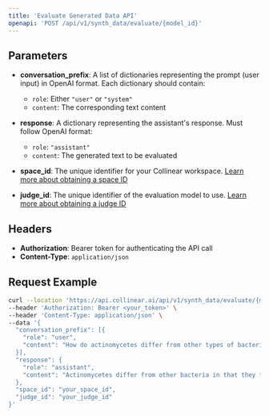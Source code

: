 ```yaml
---
title: 'Evaluate Generated Data API'
openapi: 'POST /api/v1/synth_data/evaluate/{model_id}'
---
```


## Parameters

- **conversation_prefix**: A list of dictionaries representing the prompt (user input) in OpenAI format. Each dictionary should contain:
  - `role`: Either `"user"` or `"system"`
  - `content`: The corresponding text content

- **response**: A dictionary representing the assistant's response. Must follow OpenAI format:
  - `role`: `"assistant"`
  - `content`: The generated text to be evaluated

- **space_id**: The unique identifier for your Collinear workspace. [Learn more about obtaining a space ID](/get-started/get_space_id)

- **judge_id**: The unique identifier of the evaluation model to use. [Learn more about obtaining a judge ID](/get-started/get_judge_id)

## Headers

- **Authorization**: Bearer token for authenticating the API call
- **Content-Type**: `application/json`

## Request Example

```bash
curl --location 'https://api.collinear.ai/api/v1/synth_data/evaluate/{model_id}' \
--header 'Authorization: Bearer <your_token>' \
--header 'Content-Type: application/json' \
--data '{
  "conversation_prefix": [{
    "role": "user",
    "content": "How do actinomycetes differ from other types of bacteria in terms of their structure?"
  }],
  "response": {
    "role": "assistant",
    "content": "Actinomycetes differ from other bacteria in that they form filamentous chains of single cells..."
  },
  "space_id": "your_space_id",
  "judge_id": "your_judge_id"
}'
